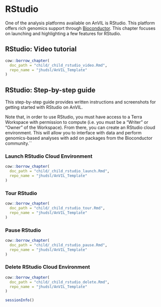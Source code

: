 # RStudio

One of the analysis platforms available on AnVIL is RStudio. This platform offers rich genomics support through [Bioconductor](https://anvilproject.org/learn/interactive-analysis/getting-started-with-bioconductor). This chapter focuses on launching and highlighting a few features for RStudio.

## RStudio: Video tutorial

```r
cow::borrow_chapter(
  doc_path = "child/_child_rstudio_video.Rmd",
  repo_name = "jhudsl/AnVIL_Template"
)
```

## RStudio: Step-by-step guide

This step-by-step guide provides written instructions and screenshots for getting started with RStudio on AnVIL.

Note that, in order to use RStudio, you must have access to a Terra Workspace with permission to compute (i.e. you must be a “Writer” or “Owner” of the Workspace). From there, you can create an RStudio cloud environment. This will allow you to interface with data and perform genomics-based analyses with add on packages from the Bioconductor community.``

### Launch RStudio Cloud Environment

```r
cow::borrow_chapter(
  doc_path = "child/_child_rstudio_launch.Rmd",
  repo_name = "jhudsl/AnVIL_Template"
)
```

### Tour RStudio

```r
cow::borrow_chapter(
  doc_path = "child/_child_rstudio_tour.Rmd",
  repo_name = "jhudsl/AnVIL_Template"
)
```


### Pause RStudio {#stopping}

```r
cow::borrow_chapter(
  doc_path = "child/_child_rstudio_pause.Rmd",
  repo_name = "jhudsl/AnVIL_Template"
)
```

### Delete RStudio Cloud Environment

```r
cow::borrow_chapter(
  doc_path = "child/_child_rstudio_delete.Rmd",
  repo_name = "jhudsl/AnVIL_Template"
)
```



```r
sessionInfo()
```
